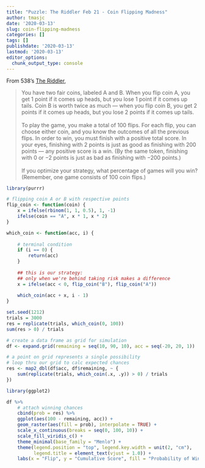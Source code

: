 ```yaml
---
title: "Puzzle: The Riddler Feb 21 - Coin Flipping Madness"
author: tmasjc
date: '2020-03-13'
slug: coin-flipping-madness
categories: []
tags: []
publishdate: '2020-03-13'
lastmod: '2020-03-13'
editor_options: 
  chunk_output_type: console
---
```


From 538's [The Riddler](https://fivethirtyeight.com/features/can-you-flip-your-way-to-victory/),

> You have two fair coins, labeled A and B. When you flip coin A, you get 1 point if it comes up heads, but you lose 1 point if it comes up tails. Coin B is worth twice as much — when you flip coin B, you get 2 points if it comes up heads, but you lose 2 points if it comes up tails. </br></br>
To play the game, you make a total of 100 flips. For each flip, you can choose either coin, and you know the outcomes of all the previous flips. In order to win, you must finish with a positive total score. In your eyes, finishing with 2 points is just as good as finishing with 200 points — any positive score is a win. (By the same token, finishing with 0 or −2 points is just as bad as finishing with −200 points.) </br></br>
If you optimize your strategy, what percentage of games will you win? (Remember, one game consists of 100 coin flips.)

```r
library(purrr)

# flipping coin A or B with respective points
flip_coin <- function(coin) {
    x = ifelse(rbinom(1, 1, 0.5), 1, -1)
    ifelse(coin == "A", x * 1, x * 2)
}

which_coin <- function(acc, i) {
    
    # terminal condition
    if (i == 0) {
        return(acc)
    }
    
    ## this is our strategy: 
    ## only when we're behind taking risk makes a difference
    x = ifelse(acc < 0, flip_coin("B"), flip_coin("A"))
    
    which_coin(acc + x, i - 1)
}

set.seed(1212)
trials = 3000
res = replicate(trials, which_coin(0, 100))
sum(res > 0) / trials
```

```r
# create a data frame as grid for simulation
df <- expand.grid(remaining = seq(10, 90, 10), acc = seq(-20, 20, 1))

# a point on grid represents a single possibility
# loop thru our grid to calc expected chances
res <- map2_dbl(df$acc, df$remaining, ~ {
    sum(replicate(trials, which_coin(.x, .y)) > 0) / trials
})
```


```r
library(ggplot2)

df %>% 
    # attach winning chances
    cbind(prob = res) %>%
    ggplot(aes(100 - remaining, acc)) + 
    geom_raster(aes(fill = prob), interpolate = TRUE) +
    scale_x_continuous(breaks = seq(0, 100, 10)) +
    scale_fill_viridis_c() +
    theme_minimal(base_family = "Menlo") + 
    theme(legend.position = "top", legend.key.width = unit(2, "cm"), 
          legend.title = element_text(vjust = 1.0)) + 
    labs(x = "Flip", y = "Cumulative Score", fill = "Probability of Winning")

```

